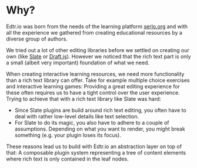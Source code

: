# Why?

Edtr.io was born from the needs of the learning platform
[serlo.org](https://serlo.org/) and with all the experience we gathered from
creating educational resources by a diverse group of authors.

We tried out a lot of other editing libraries before we settled on creating our
own (like [Slate](https://www.slatejs.org/) or
[Draft.js](https://draftjs.org/)). However we noticed that the rich text part is
only a small (albeit very important) foundation of what we need.

When creating interactive learning resources, we need more functionality than a
rich text library can offer. Take for example multiple choice exercises and
interactive learning games: Providing a great editing experience for these often
requires us to have a tight control over the user experience. Trying to achieve
that with a rich text library like Slate was hard:

- Since Slate plugins are build around rich text editing, you often have to deal
  with rather low-level details like text selection.
- For Slate to do its magic, you also have to adhere to a couple of assumptions.
  Depending on what you want to render, you might break something (e.g. your
  plugin loses its focus).

These reasons lead us to build with Edtr.io an abstraction layer on top of that:
A composable plugin system representing a tree of content elements where rich
text is only contained in the leaf nodes.
